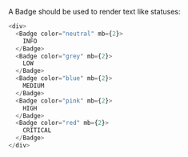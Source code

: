 A Badge should be used to render text like statuses:

```typescript jsx
<div>
  <Badge color="neutral" mb={2}>
    INFO
  </Badge>
  <Badge color="grey" mb={2}>
    LOW
  </Badge>
  <Badge color="blue" mb={2}>
    MEDIUM
  </Badge>
  <Badge color="pink" mb={2}>
    HIGH
  </Badge>
  <Badge color="red" mb={2}>
    CRITICAL
  </Badge>
</div>
```
